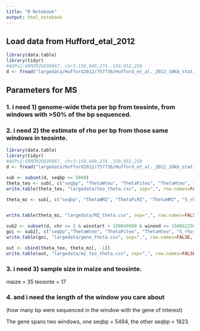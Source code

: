 ```yaml
---
title: "R Notebook"
output: html_notebook
---
```



## Load data from Hufford_etal_2012
```r
library(data.table)
library(tidyr)
#AGPv2:GRMZM2G039867, chr3:150,049,274..150,052,250
d <- fread("largedata/Hufford2012/757736/Hufford_et_al._2012_10kb_statistics.txt", data.table=FALSE)

```

## Parameters for MS

### 1. i need 1) genome-wide theta per bp from teosinte, from windows with >50% of the bp sequenced. 
### 2. i need 2) the estimate of rho per bp from those same windows in teosinte.
```r
library(data.table)
library(tidyr)
#AGPv2:GRMZM2G039867, chr3:150,049,274..150,052,250
d <- fread("largedata/Hufford2012/757736/Hufford_et_al._2012_10kb_statistics.txt", data.table=FALSE)

sub <- subset(d, seqbp >= 5000)
theta_teo <- sub[, c("seqbp", "ThetaWteo", "ThetaPiteo", "ThetaHteo", "S_rhoteo", "rho_teo")]
write.table(theta_teo, "largedata/teo_theta.csv", sep=",", row.names=FALSE, quote=FALSE)

theta_mz <- sub[, c("seqbp", "ThetaWMZ", "ThetaPiMZ", "ThetaHMZ", "S_rhoMZ", "rho_MZ")]


write.table(theta_mz, "largedata/MZ_theta.csv", sep=",", row.names=FALSE, quote=FALSE)

sub2 <- subset(d, chr == 3 & winstart > 150040000 & winend <= 150062250)
goi <- sub2[, c("seqbp","ThetaWteo", "ThetaPiteo", "ThetaHteo", "S_rhoteo", "rho_teo", "ThetaWMZ", "ThetaPiMZ", "ThetaHMZ", "S_rhoMZ", "rho_MZ")]
write.table(goi, "largedata/gene_theta.csv", sep=",", row.names=FALSE, quote=FALSE)

out <- cbind(theta_teo, theta_mz[, -1])
write.table(out, "largedata/mz_teo_theta.csv", sep=",", row.names=FALSE, quote=FALSE)


```

### 3. i need 3) sample size in maize and teosinte. 
maize = 35
teosinte = 17

### 4. and i need the length of the window you care about 
(how many bp were sequenced in the window with the gene of interest)

The gene spans two windows, one seqbp = 5494, the other seqbp = 1823.



